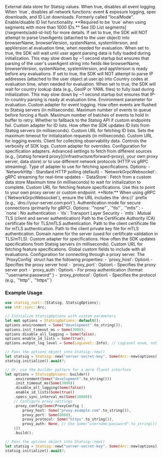 <Accordion title="StatsigOptions">

<ResponseField name="data_store" type="Option<Arc<dyn DataStoreTrait>>">
  External data store for Statsig values.
</ResponseField>

<ResponseField name="disable_all_logging" type="Option<bool>">
  When true, disables all event logging.
</ResponseField>

<ResponseField name="disable_network" type="Option<bool>">
  When `true`, disables all network functions: event & exposure logging, spec downloads, and ID List downloads. Formerly called "localMode".
</ResponseField>

<ResponseField name="enable_id_lists" type="Option<bool>">
  Enable/disable ID list functionality. **Required to be `true` when using segments with more than 1000 IDs.** See [ID List segments](/segments/add-id-list) for more details.
</ResponseField>

<ResponseField name="disable_user_agent_parsing" type="Option<bool>" default="false">
  If set to true, the SDK will NOT attempt to parse UserAgents (attached to the user object) into browserName, browserVersion, systemName, systemVersion, and appVersion at evaluation time, when needed for evaluation.
</ResponseField>

<ResponseField name="wait_for_user_agent_init" type="Option<bool>" default="false">
  When set to true, the SDK will wait until user agent parsing data is fully loaded during initialization. This may slow down by ~1 second startup but ensures that parsing of the user's userAgent string into fields like browserName, browserVersion, systemName, systemVersion, and appVersion is ready before any evaluations.
</ResponseField>

<ResponseField name="disable_user_country_lookup" type="Option<bool>" default="false">
  If set to true, the SDK will NOT attempt to parse IP addresses (attached to the user object at user.ip) into Country codes at evaluation time, when needed for evaluation.
</ResponseField>

<ResponseField name="wait_for_country_lookup_init" type="Option<bool>" default="false">
  When set to true, the SDK will wait for country lookup data (e.g., GeoIP or YAML files) to fully load during initialization. This may slow down by ~1 second startup but ensures that IP-to-country parsing is ready at evaluation time.
</ResponseField>

<ResponseField name="environment" type="Option<String>">
  Environment parameter for evaluation.
</ResponseField>

<ResponseField name="event_logging_adapter" type="Option<Arc<dyn EventLoggingAdapter>>">
  Custom adapter for event logging.
</ResponseField>

<ResponseField name="event_logging_flush_interval_ms" type="Option<u32>">
  How often events are flushed to Statsig servers (in milliseconds).
</ResponseField>

<ResponseField name="event_logging_max_queue_size" type="Option<u32>">
  Maximum number of events to queue before forcing a flush.
</ResponseField>

<ResponseField name="event_logging_max_pending_batch_queue_size" type="Option<u32>">
  Maximum number of batches of events to hold in buffer to retry.
</ResponseField>

<ResponseField name="fallback_to_statsig_api" type="Option<bool>">
  Whether to fallback to the Statsig API if custom endpoints fail.
</ResponseField>

<ResponseField name="id_lists_adapter" type="Option<Arc<dyn IdListsAdapter>>">
  Custom adapter for ID lists.
</ResponseField>

<ResponseField name="id_lists_sync_interval_ms" type="Option<u32>">
  How often the SDK updates ID lists from Statsig servers (in milliseconds).
</ResponseField>

<ResponseField name="id_lists_url" type="Option<String>">
  Custom URL for fetching ID lists.
</ResponseField>

<ResponseField name="init_timeout_ms" type="Option<u64>">
  Sets the maximum timeout for initialization requests (in milliseconds).
</ResponseField>

<ResponseField name="log_event_url" type="Option<String>">
  Custom URL for logging events.
</ResponseField>

<ResponseField name="observability_client" type="Option<Weak<dyn ObservabilityClient>>">
  Client for collecting observability data.
</ResponseField>

<ResponseField name="output_log_level" type="Option<LogLevel>">
  Controls the verbosity of SDK logs.
</ResponseField>

<ResponseField name="override_adapter" type="Option<Arc<dyn OverrideAdapter>>">
  Custom adapter for overrides.
</ResponseField>

<ResponseField name="spec_adapters_config" type="Option<Vec<SpecAdapterConfig>>">
  Configuration for specification adapters. Advanced settings to fetch from different sources (e.g., [statsig forward proxy](/infrastructure/forward-proxy), your own proxy server, data store) or to use different network protocols (HTTP vs gRPC streaming).
</ResponseField>

<Accordion title="SpecAdapterConfig">
<ResponseField name="adapter_type" type="SpecsAdapterType" required>
  Type of adapter to use for fetching specifications. Options:
  - `NetworkHttp`: Standard HTTP polling (default)
  - `NetworkGrpcWebsocket`: gRPC streaming for real-time updates
  - `DataStore`: Fetch from a custom data store
</ResponseField>

<ResponseField name="init_timeout_ms" type="u64" required>
  Maximum time (in milliseconds) to wait for initialization to complete.
</ResponseField>

<ResponseField name="specs_url" type="Option<String>">
  Custom URL for fetching feature specifications. Use this to point to your own proxy server or custom endpoint. **Note:** When using gRPC (`NetworkGrpcWebsocket`), ensure the URL includes the `dns://` prefix (e.g., `dns://your-server.com:port`).
</ResponseField>

<ResponseField name="authentication_mode" type="Option<String>">
  Authentication mode for secure connections (primarily for gRPC). Options: `"none"`, `"tls"`, `"mtls"`:
  - `none`: No authentication
  - `tls`: Transport Layer Security
  - `mtls`: Mutual TLS (client and server authentication)
</ResponseField>

<ResponseField name="ca_cert_path" type="Option<String>">
  Path to the Certificate Authority (CA) certificate file for TLS/mTLS authentication.
</ResponseField>

<ResponseField name="client_cert_path" type="Option<String>">
  Path to the client certificate file for mTLS authentication.
</ResponseField>

<ResponseField name="client_key_path" type="Option<String>">
  Path to the client private key file for mTLS authentication.
</ResponseField>

<ResponseField name="domain_name" type="Option<String>">
  Domain name for the server (used for certificate validation in TLS/mTLS).
</ResponseField>
</Accordion>

<ResponseField name="specs_adapter" type="Option<Arc<dyn SpecsAdapter>>">
  Custom adapter for specifications.
</ResponseField>

<ResponseField name="specs_sync_interval_ms" type="Option<u32>">
  How often the SDK updates specifications from Statsig servers (in milliseconds).
</ResponseField>

<ResponseField name="specs_url" type="Option<String>">
  Custom URL for fetching feature specifications.
</ResponseField>

<ResponseField name="global_custom_fields" type="Option<HashMap<String, DynamicValue>>">
  Global custom fields to include with all evaluations.
</ResponseField>

<ResponseField name="proxy_config" type="Option<ProxyConfig>">
  Configuration for connecting through a proxy server. The `ProxyConfig` struct has the following properties:
  - `proxy_host`: Option\<String\> - Specifies the proxy server host
  - `proxy_port`: Option\<u16\> - Specifies the proxy server port
  - `proxy_auth`: Option\<String\> - For proxy authentication (format: `"username:password"`)
  - `proxy_protocol`: Option\<String\> - Specifies the protocol (e.g., `"http"`, `"https"`)
</ResponseField>


### Example Usage

```rust
use statsig_rust::{Statsig, StatsigOptions};
use std::sync::Arc;

// Initialize StatsigOptions with custom parameters
let mut options = StatsigOptions::default();
options.environment = Some("development".to_string());
options.init_timeout_ms = Some(3000);
options.disable_all_logging = Some(false);
options.enable_id_lists = Some(true);
options.output_log_level = Some(LogLevel::Info); // LogLevel enum, not a string

// Pass the options object into Statsig::new()
let statsig = Statsig::new("server-secret-key", Some(Arc::new(options)));
statsig.initialize().await?;

// Or, use the builder pattern for a more fluent interface
let options = StatsigOptions::builder()
    .environment(Some("development".to_string()))
    .init_timeout_ms(Some(3000))
    .disable_all_logging(Some(false))
    .enable_id_lists(Some(true))
    .specs_sync_interval_ms(Some(30000))
    // Configure proxy settings
    .proxy_config(Some(ProxyConfig {
        proxy_host: Some("proxy.example.com".to_string()),
        proxy_port: Some(8080),
        proxy_protocol: Some("https".to_string()),
        proxy_auth: None, // Use Some("username:password".to_string()) if authentication is required
    }))
    .build();

// Pass the options object into Statsig::new()
let statsig = Statsig::new("server-secret-key", Some(Arc::new(options)));
statsig.initialize().await?;
```

</Accordion>
